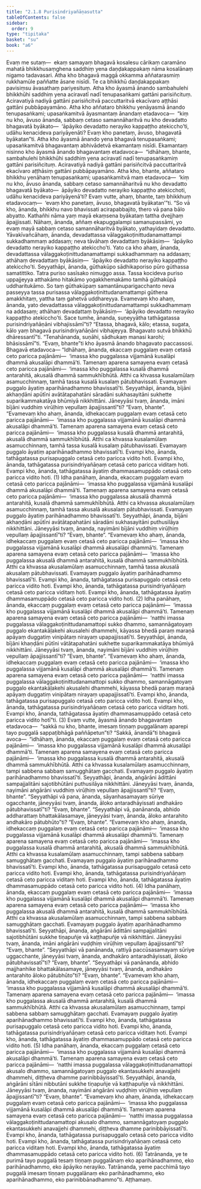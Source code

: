 ```yaml
---
title: "2.1.8 Purisindriyañāṇasutta"
tableOfContents: false
sidebar:
  order: 9
type: "tipitaka"
basket: "su"
book: "a6"
---
```



<DynamicBreadcrumb />

<Division number="62" book="a6" bookNo="16" page="352">

<Paragraph number="541" book="a6">
Evaṃ me sutaṃ—  ekaṃ samayaṃ bhagavā kosalesu cārikaṃ caramāno mahatā bhikkhusaṃghena saddhiṃ yena daṇḍakappakaṃ nāma kosalānaṃ nigamo tadavasari. Atha kho bhagavā maggā okkamma aññatarasmiṃ rukkhamūle paññatte āsane nisīdi. Te ca bhikkhū daṇḍakappakaṃ pavisiṃsu āvasathaṃ pariyesituṃ.
</Paragraph>

<Paragraph number="542" book="a6">
Atha kho āyasmā ānando sambahulehi bhikkhūhi saddhiṃ yena aciravatī nadī tenupasaṅkami gattāni parisiñcituṃ. Aciravatiyā nadiyā gattāni parisiñcitvā paccuttaritvā ekacīvaro aṭṭhāsi gattāni pubbāpayamāno. Atha kho aññataro bhikkhu yenāyasmā ānando tenupasaṅkami; upasaṅkamitvā āyasmantaṃ ānandaṃ etadavoca—  “kiṃ nu kho, āvuso ānanda, sabbaṃ cetaso samannāharitvā nu kho devadatto bhagavatā byākato—  ‘āpāyiko devadatto nerayiko kappaṭṭho atekiccho’ti, udāhu kenacideva pariyāyenāti? Evaṃ kho panetaṃ, āvuso, bhagavatā byākatan”ti.
</Paragraph>

<Paragraph number="543" book="a6">
Atha kho āyasmā ānando yena bhagavā tenupasaṅkami; upasaṅkamitvā bhagavantaṃ abhivādetvā ekamantaṃ nisīdi. Ekamantaṃ nisinno kho āyasmā ānando bhagavantaṃ etadavoca—  “idhāhaṃ, bhante, sambahulehi bhikkhūhi saddhiṃ yena aciravatī nadī tenupasaṅkamiṃ gattāni parisiñcituṃ. Aciravatiyā nadiyā gattāni parisiñcitvā paccuttaritvā ekacīvaro aṭṭhāsiṃ gattāni pubbāpayamāno. Atha kho, bhante, aññataro bhikkhu yenāhaṃ tenupasaṅkami; upasaṅkamitvā maṃ etadavoca—  ‘kiṃ nu kho, āvuso ānanda, sabbaṃ cetaso samannāharitvā nu kho devadatto bhagavatā byākato—  āpāyiko devadatto nerayiko kappaṭṭho atekicchoti, udāhu kenacideva pariyāyenā’ti? Evaṃ vutte, ahaṃ, bhante, taṃ bhikkhuṃ etadavocaṃ—  ‘evaṃ kho panetaṃ, āvuso, bhagavatā byākatan’”ti.
</Paragraph>

<Paragraph number="544" book="a6">
“So vā kho, ānanda, bhikkhu navo bhavissati acirapabbajito, thero vā pana bālo abyatto. Kathañhi nāma yaṃ mayā ekaṃsena byākataṃ tattha dvejjhaṃ āpajjissati. Nāhaṃ, ānanda, aññaṃ ekapuggalampi samanupassāmi, yo evaṃ mayā sabbaṃ cetaso samannāharitvā byākato, yathayidaṃ devadatto. Yāvakīvañcāhaṃ, ānanda, devadattassa vālaggakoṭinittudanamattampi sukkadhammaṃ addasaṃ; neva tāvāhaṃ devadattaṃ byākāsiṃ—  ‘āpāyiko devadatto nerayiko kappaṭṭho atekiccho’ti. Yato ca kho ahaṃ, ānanda, devadattassa vālaggakoṭinittudanamattampi sukkadhammaṃ na addasaṃ; athāhaṃ devadattaṃ byākāsiṃ—  ‘āpāyiko devadatto nerayiko kappaṭṭho atekiccho’ti.
</Paragraph>

<Paragraph number="545" book="a6">
Seyyathāpi, ānanda, gūthakūpo sādhikaporiso pūro gūthassa samatittiko. Tatra puriso sasīsako nimuggo assa. Tassa kocideva puriso uppajjeyya atthakāmo hitakāmo yogakkhemakāmo tamhā gūthakūpā uddharitukāmo. So taṃ gūthakūpaṃ samantānuparigacchanto neva passeyya tassa purisassa vālaggakoṭinittudanamattampi gūthena amakkhitaṃ, yattha taṃ gahetvā uddhareyya. Evamevaṃ kho ahaṃ, ānanda, yato devadattassa vālaggakoṭinittudanamattampi sukkadhammaṃ na addasaṃ; athāhaṃ devadattaṃ byākāsiṃ—  ‘āpāyiko devadatto nerayiko kappaṭṭho atekiccho’ti. Sace tumhe, ānanda, suṇeyyātha tathāgatassa purisindriyañāṇāni vibhajissāmī”ti?
</Paragraph>

<Paragraph number="546" book="a6">
“Etassa, bhagavā, kālo; etassa, sugata, kālo yaṃ bhagavā purisindriyañāṇāni vibhajeyya. Bhagavato sutvā bhikkhū dhāressantī”ti. “Tenahānanda, suṇāhi, sādhukaṃ manasi karohi; bhāsissāmī”ti. “Evaṃ, bhante”ti kho āyasmā ānando bhagavato paccassosi. Bhagavā etadavoca—
</Paragraph>

<Paragraph number="547" book="a6">
“Idhāhaṃ, ānanda, ekaccaṃ puggalaṃ evaṃ cetasā ceto paricca pajānāmi—  ‘imassa kho puggalassa vijjamānā kusalāpi dhammā akusalāpi dhammā’ti. Tamenaṃ aparena samayena evaṃ cetasā ceto paricca pajānāmi—  ‘imassa kho puggalassa kusalā dhammā antarahitā, akusalā dhammā sammukhībhūtā. Atthi ca khvassa kusalamūlaṃ asamucchinnaṃ, tamhā tassa kusalā kusalaṃ pātubhavissati. Evamayaṃ puggalo āyatiṃ aparihānadhammo bhavissatī’ti. Seyyathāpi, ānanda, bījāni akhaṇḍāni apūtīni avātātapahatāni sāradāni sukhasayitāni sukhette suparikammakatāya bhūmiyā nikkhittāni. Jāneyyāsi tvaṃ, ānanda, imāni bījāni vuddhiṃ virūḷhiṃ vepullaṃ āpajjissantī”ti? “Evaṃ, bhante”. “Evamevaṃ kho ahaṃ, ānanda, idhekaccaṃ puggalaṃ evaṃ cetasā ceto paricca pajānāmi—  ‘imassa kho puggalassa vijjamānā kusalāpi dhammā akusalāpi dhammā’ti. Tamenaṃ aparena samayena evaṃ cetasā ceto paricca pajānāmi—  ‘imassa kho puggalassa kusalā dhammā antarahitā, akusalā dhammā sammukhībhūtā. Atthi ca khvassa kusalamūlaṃ asamucchinnaṃ, tamhā tassa kusalā kusalaṃ pātubhavissati. Evamayaṃ puggalo āyatiṃ aparihānadhammo bhavissatī’ti. Evampi kho, ānanda, tathāgatassa purisapuggalo cetasā ceto paricca vidito hoti. Evampi kho, ānanda, tathāgatassa purisindriyañāṇaṃ cetasā ceto paricca viditaṃ hoti. Evampi kho, ānanda, tathāgatassa āyatiṃ dhammasamuppādo cetasā ceto paricca vidito hoti. (1)
</Paragraph>

<Paragraph number="548" book="a6">
Idha panāhaṃ, ānanda, ekaccaṃ puggalaṃ evaṃ cetasā ceto paricca pajānāmi—  ‘imassa kho puggalassa vijjamānā kusalāpi dhammā akusalāpi dhammā’ti. Tamenaṃ aparena samayena evaṃ cetasā ceto paricca pajānāmi—  ‘imassa kho puggalassa akusalā dhammā antarahitā, kusalā dhammā sammukhībhūtā. Atthi ca khvassa akusalamūlaṃ asamucchinnaṃ, tamhā tassa akusalā akusalaṃ pātubhavissati. Evamayaṃ puggalo āyatiṃ parihānadhammo bhavissatī’ti. Seyyathāpi, ānanda, bījāni akhaṇḍāni apūtīni avātātapahatāni sāradāni sukhasayitāni puthusilāya nikkhittāni. Jāneyyāsi tvaṃ, ānanda, nayimāni bījāni vuddhiṃ virūḷhiṃ vepullaṃ āpajjissantī”ti? “Evaṃ, bhante”. “Evamevaṃ kho ahaṃ, ānanda, idhekaccaṃ puggalaṃ evaṃ cetasā ceto paricca pajānāmi—  ‘imassa kho puggalassa vijjamānā kusalāpi dhammā akusalāpi dhammā’ti. Tamenaṃ aparena samayena evaṃ cetasā ceto paricca pajānāmi—  ‘imassa kho puggalassa akusalā dhammā antarahitā, kusalā dhammā sammukhībhūtā. Atthi ca khvassa akusalamūlaṃ asamucchinnaṃ, tamhā tassa akusalā akusalaṃ pātubhavissati. Evamayaṃ puggalo āyatiṃ parihānadhammo bhavissatī’ti. Evampi kho, ānanda, tathāgatassa purisapuggalo cetasā ceto paricca vidito hoti. Evampi kho, ānanda, tathāgatassa purisindriyañāṇaṃ cetasā ceto paricca viditaṃ hoti. Evampi kho, ānanda, tathāgatassa āyatiṃ dhammasamuppādo cetasā ceto paricca vidito hoti. (2)
</Paragraph>

<Paragraph number="549" book="a6">
Idha panāhaṃ, ānanda, ekaccaṃ puggalaṃ evaṃ cetasā ceto paricca pajānāmi—  ‘imassa kho puggalassa vijjamānā kusalāpi dhammā akusalāpi dhammā’ti. Tamenaṃ aparena samayena evaṃ cetasā ceto paricca pajānāmi—  ‘natthi imassa puggalassa vālaggakoṭinittudanamattopi sukko dhammo, samannāgatoyaṃ puggalo ekantakāḷakehi akusalehi dhammehi, kāyassa bhedā paraṃ maraṇā apāyaṃ duggatiṃ vinipātaṃ nirayaṃ upapajjissatī’ti. Seyyathāpi, ānanda, bījāni khaṇḍāni pūtīni vātātapahatāni sukhette suparikammakatāya bhūmiyā nikkhittāni. Jāneyyāsi tvaṃ, ānanda, nayimāni bījāni vuddhiṃ virūḷhiṃ vepullaṃ āpajjissantī”ti? “Evaṃ, bhante”. “Evamevaṃ kho ahaṃ, ānanda, idhekaccaṃ puggalaṃ evaṃ cetasā ceto paricca pajānāmi—  ‘imassa kho puggalassa vijjamānā kusalāpi dhammā akusalāpi dhammā’ti. Tamenaṃ aparena samayena evaṃ cetasā ceto paricca pajānāmi—  ‘natthi imassa puggalassa vālaggakoṭinittudanamattopi sukko dhammo, samannāgatoyaṃ puggalo ekantakāḷakehi akusalehi dhammehi, kāyassa bhedā paraṃ maraṇā apāyaṃ duggatiṃ vinipātaṃ nirayaṃ upapajjissatī’ti. Evampi kho, ānanda, tathāgatassa purisapuggalo cetasā ceto paricca vidito hoti. Evampi kho, ānanda, tathāgatassa purisindriyañāṇaṃ cetasā ceto paricca viditaṃ hoti. Evampi kho, ānanda, tathāgatassa āyatiṃ dhammasamuppādo cetasā ceto paricca vidito hotī”ti. (3)
</Paragraph>

<Paragraph number="550" book="a6">
Evaṃ vutte, āyasmā ānando bhagavantaṃ etadavoca—  “sakkā nu kho, bhante, imesaṃ tiṇṇaṃ puggalānaṃ aparepi tayo puggalā sappaṭibhāgā paññāpetun”ti? “Sakkā, ānandā”ti bhagavā avoca—  “idhāhaṃ, ānanda, ekaccaṃ puggalaṃ evaṃ cetasā ceto paricca pajānāmi—  ‘imassa kho puggalassa vijjamānā kusalāpi dhammā akusalāpi dhammā’ti. Tamenaṃ aparena samayena evaṃ cetasā ceto paricca pajānāmi—  ‘imassa kho puggalassa kusalā dhammā antarahitā, akusalā dhammā sammukhībhūtā. Atthi ca khvassa kusalamūlaṃ asamucchinnaṃ, tampi sabbena sabbaṃ samugghātaṃ gacchati. Evamayaṃ puggalo āyatiṃ parihānadhammo bhavissatī’ti. Seyyathāpi, ānanda, aṅgārāni ādittāni sampajjalitāni sajotibhūtāni puthusilāya nikkhittāni. Jāneyyāsi tvaṃ, ānanda, nayimāni aṅgārāni vuddhiṃ virūḷhiṃ vepullaṃ āpajjissantī”ti? “Evaṃ, bhante”. “Seyyathāpi vā pana, ānanda, sāyanhasamayaṃ sūriye ogacchante, jāneyyāsi tvaṃ, ānanda, āloko antaradhāyissati andhakāro pātubhavissatī”ti? “Evaṃ, bhante”. “Seyyathāpi vā, panānanda, abhido addharattaṃ bhattakālasamaye, jāneyyāsi tvaṃ, ānanda, āloko antarahito andhakāro pātubhūto”ti? “Evaṃ, bhante”. “Evamevaṃ kho ahaṃ, ānanda, idhekaccaṃ puggalaṃ evaṃ cetasā ceto paricca pajānāmi—  ‘imassa kho puggalassa vijjamānā kusalāpi dhammā akusalāpi dhammā’ti. Tamenaṃ aparena samayena evaṃ cetasā ceto paricca pajānāmi—  ‘imassa kho puggalassa kusalā dhammā antarahitā, akusalā dhammā sammukhībhūtā. Atthi ca khvassa kusalamūlaṃ asamucchinnaṃ, tampi sabbena sabbaṃ samugghātaṃ gacchati. Evamayaṃ puggalo āyatiṃ parihānadhammo bhavissatī’ti. Evampi kho, ānanda, tathāgatassa purisapuggalo cetasā ceto paricca vidito hoti. Evampi kho, ānanda, tathāgatassa purisindriyañāṇaṃ cetasā ceto paricca viditaṃ hoti. Evampi kho, ānanda, tathāgatassa āyatiṃ dhammasamuppādo cetasā ceto paricca vidito hoti. (4)
</Paragraph>

<Paragraph number="551" book="a6">
Idha panāhaṃ, ānanda, ekaccaṃ puggalaṃ evaṃ cetasā ceto paricca pajānāmi—  ‘imassa kho puggalassa vijjamānā kusalāpi dhammā akusalāpi dhammā’ti. Tamenaṃ aparena samayena evaṃ cetasā ceto paricca pajānāmi—  ‘imassa kho puggalassa akusalā dhammā antarahitā, kusalā dhammā sammukhībhūtā. Atthi ca khvassa akusalamūlaṃ asamucchinnaṃ, tampi sabbena sabbaṃ samugghātaṃ gacchati. Evamayaṃ puggalo āyatiṃ aparihānadhammo bhavissatī’ti. Seyyathāpi, ānanda, aṅgārāni ādittāni sampajjalitāni sajotibhūtāni sukkhe tiṇapuñje vā kaṭṭhapuñje vā nikkhittāni. Jāneyyāsi tvaṃ, ānanda, imāni aṅgārāni vuḍḍhiṃ virūḷhiṃ vepullaṃ āpajjissantī”ti? “Evaṃ, bhante”. “Seyyathāpi vā panānanda, rattiyā paccūsasamayaṃ sūriye uggacchante, jāneyyāsi tvaṃ, ānanda, andhakāro antaradhāyissati, āloko pātubhavissatī”ti? “Evaṃ, bhante”. “Seyyathāpi vā panānanda, abhido majjhanhike bhattakālasamaye, jāneyyāsi tvaṃ, ānanda, andhakāro antarahito āloko pātubhūto”ti? “Evaṃ, bhante”. “Evamevaṃ kho ahaṃ, ānanda, idhekaccaṃ puggalaṃ evaṃ cetasā ceto paricca pajānāmi—  ‘imassa kho puggalassa vijjamānā kusalāpi dhammā akusalāpi dhammā’ti. Tamenaṃ aparena samayena evaṃ cetasā ceto paricca pajānāmi—  ‘imassa kho puggalassa akusalā dhammā antarahitā, kusalā dhammā sammukhībhūtā. Atthi ca khvassa akusalamūlaṃ asamucchinnaṃ, tampi sabbena sabbaṃ samugghātaṃ gacchati. Evamayaṃ puggalo āyatiṃ aparihānadhammo bhavissatī’ti. Evampi kho, ānanda, tathāgatassa purisapuggalo cetasā ceto paricca vidito hoti. Evampi kho, ānanda, tathāgatassa purisindriyañāṇaṃ cetasā ceto paricca viditaṃ hoti. Evampi kho, ānanda, tathāgatassa āyatiṃ dhammasamuppādo cetasā ceto paricca vidito hoti. (5)
</Paragraph>

<Paragraph number="552" book="a6">
Idha panāhaṃ, ānanda, ekaccaṃ puggalaṃ cetasā ceto paricca pajānāmi—  ‘imassa kho puggalassa vijjamānā kusalāpi dhammā akusalāpi dhammā’ti. Tamenaṃ aparena samayena evaṃ cetasā ceto paricca pajānāmi—  ‘natthi imassa puggalassa vālaggakoṭinittudanamattopi akusalo dhammo, samannāgatoyaṃ puggalo ekantasukkehi anavajjehi dhammehi, diṭṭheva dhamme parinibbāyissatī’ti. Seyyathāpi, ānanda, aṅgārāni sītāni nibbutāni sukkhe tiṇapuñje vā kaṭṭhapuñje vā nikkhittāni. Jāneyyāsi tvaṃ, ānanda, nayimāni aṅgārāni vuḍḍhiṃ virūḷhiṃ vepullaṃ āpajjissantī”ti? “Evaṃ, bhante”. “Evamevaṃ kho ahaṃ, ānanda, idhekaccaṃ puggalaṃ evaṃ cetasā ceto paricca pajānāmi—  ‘imassa kho puggalassa vijjamānā kusalāpi dhammā akusalāpi dhammā’ti. Tamenaṃ aparena samayena evaṃ cetasā ceto paricca pajānāmi—  ‘natthi imassa puggalassa vālaggakoṭinittudanamattopi akusalo dhammo, samannāgatoyaṃ puggalo ekantasukkehi anavajjehi dhammehi, diṭṭheva dhamme parinibbāyissatī’ti. Evampi kho, ānanda, tathāgatassa purisapuggalo cetasā ceto paricca vidito hoti. Evampi kho, ānanda, tathāgatassa purisindriyañāṇaṃ cetasā ceto paricca viditaṃ hoti. Evampi kho, ānanda, tathāgatassa āyatiṃ dhammasamuppādo cetasā ceto paricca vidito hoti. (6)
</Paragraph>

<Paragraph number="553" book="a6">
Tatrānanda, ye te purimā tayo puggalā tesaṃ tiṇṇaṃ puggalānaṃ eko aparihānadhammo, eko parihānadhammo, eko āpāyiko nerayiko. Tatrānanda, yeme pacchimā tayo puggalā imesaṃ tiṇṇaṃ puggalānaṃ eko parihānadhammo, eko aparihānadhammo, eko parinibbānadhammo”ti.

</Paragraph>
</Division>

<Paragraph number="554" type="center" book="a6">
Aṭṭhamaṃ.
</Paragraph>